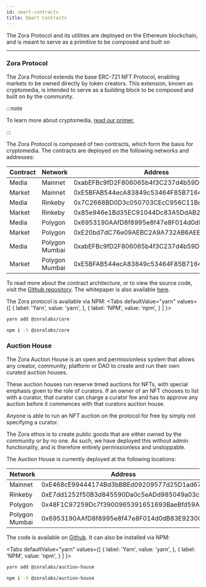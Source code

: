 ```yaml
---
id: smart-contracts
title: Smart Contracts
---
```



The Zora Protocol and its utilities are deployed on the Ethereum blockchain, and is meant to serve as a primitive to be composed and built on

---

### Zora Protocol
The Zora Protocol extends the base ERC-721 NFT Protocol, enabling markets to be owned directly by token creators. This extension, known as cryptomedia, is intended to serve as a building block to be composed and built on by the community. 

:::note

To learn more about cryptomedia, [read our primer.](https://cryptomedia.wtf/)

:::

The Zora Protocol is composed of two contracts, which form the basis for cryptomedia. The contracts are deployed on the following networks and addresses:

| **Contract** | **Network**    | **Address**                                        |
| ------------ | -------------- | -------------------------------------------------- |
| Media        | Mainnet        | 0xabEFBc9fD2F806065b4f3C237d4b59D9A97Bcac7         |
| Market       | Mainnet        | 0xE5BFAB544ecA83849c53464F85B7164375Bdaac1         |
| Media        | Rinkeby        | 0x7C2668BD0D3c050703CEcC956C11Bd520c26f7d4         |
| Market       | Rinkeby        | 0x85e946e1Bd35EC91044Dc83A5DdAB2B6A262ffA6         |
| Media        | Polygon        | 0x6953190AAfD8f8995e8f47e8F014d0dB83E92300         |
| Market       | Polygon        | 0xE20bd7dC76e09AEBC2A9A732AB6AEE616c5a17Eb         |
| Media        | Polygon Mumbai | 0xabEFBc9fD2F806065b4f3C237d4b59D9A97Bcac7         |
| Market       | Polygon Mumbai | 0xE5BFAB544ecA83849c53464F85B7164375Bdaac1         |

To read more about the contract architecture, or to view the source code, visit the [Github repository](https://github.com/ourzora/core). The whitepaper is also available [here](#).

The Zora protocol is available via NPM:
<Tabs
  defaultValue="yarn"
  values={[
    { label: 'Yarn', value: 'yarn', },
    { label: 'NPM', value: 'npm', }
  ]
}>
<TabItem value="yarn">

```bash
yarn add @zoralabs/core
```

</TabItem>
<TabItem value="npm">

```bash
npm i -S @zoralabs/core
```

</TabItem>
</Tabs>

### Auction House
The Zora Auction House is an open and permissionless system that allows any creator, community, platform or DAO to create and run their own curated auction houses.

These auction houses run reserve timed auctions for NFTs, with special emphasis given to the role of curators. If an owner of an NFT chooses to list with a curator, that curator can charge a curator fee and has to approve any auction before it commences with that curators auction house.

Anyone is able to run an NFT auction on the protocol for free by simply not specifying a curator.

The Zora ethos is to create public goods that are either owned by the community or by no one. As such, we have deployed this without admin functionality, and is therefore entirely permissionless and unstoppable.

The Auction House is currently deployed at the following locations:

| **Network**    | **Address**                                 |
| -------------- | ------------------------------------------- |
| Mainnet        | 0xE468cE99444174Bd3bBBEd09209577d25D1ad673  |
| Rinkeby        | 0xE7dd1252f50B3d845590Da0c5eADd985049a03ce  |
| Polygon        | 0x48F1C97259Dc7f3900965391651693BaeBfd59A2  |
| Polygon Mumbai | 0x6953190AAfD8f8995e8f47e8F014d0dB83E92300  |

The code is available on [Github](https://github.com/ourzora/auction-house). It can also be installed via NPM:

<Tabs
  defaultValue="yarn"
  values={[
    { label: 'Yarn', value: 'yarn', },
    { label: 'NPM', value: 'npm', }
  ]
}>
<TabItem value="yarn">

```bash
yarn add @zoralabs/auction-house
```

</TabItem>
<TabItem value="npm">

```bash
npm i -S @zoralabs/auction-house
```

</TabItem>
</Tabs>